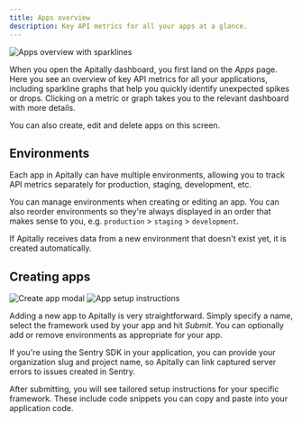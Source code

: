 ```yaml
---
title: Apps overview
description: Key API metrics for all your apps at a glance.
---
```


<img src="https://assets.apitally.io/docs/2025-07-08/apps.webp" alt="Apps overview with sparklines" className="rounded-xl my-4" />

When you open the Apitally dashboard, you first land on the *Apps* page.
Here you see an overview of key API metrics for all your applications, including sparkline graphs that help you quickly identify unexpected spikes or drops.
Clicking on a metric or graph takes you to the relevant dashboard with more details.

You can also create, edit and delete apps on this screen.

## Environments

Each app in Apitally can have multiple environments, allowing you to track API metrics separately for production, staging, development, etc.

You can manage environments when creating or editing an app. You can also reorder environments so they're always displayed in an order that makes sense to you, e.g. `production` > `staging` > `development`.

If Apitally receives data from a new environment that doesn't exist yet, it is created automatically.

## Creating apps

<div className="flex flex-row justify-between gap-4" style={{ margin: "-1rem 0" }}>
  <img src="https://assets.apitally.io/docs/2025-07-08/create-app.webp" alt="Create app modal" className="rounded" loading="lazy" />
  <img src="https://assets.apitally.io/docs/2025-07-08/app-setup-instructions.webp" alt="App setup instructions" className="rounded" loading="lazy" />
</div>

Adding a new app to Apitally is very straightforward. Simply specify a name, select the framework used by your app and hit *Submit*.
You can optionally add or remove environments as appropriate for your app.

<Tip>
If you're using the Sentry SDK in your application, you can provide your organization slug and project name, so Apitally can link captured server errors to issues created in Sentry.
</Tip>


After submitting, you will see tailored setup instructions for your specific framework. These include code snippets you can copy and paste into your application code.
